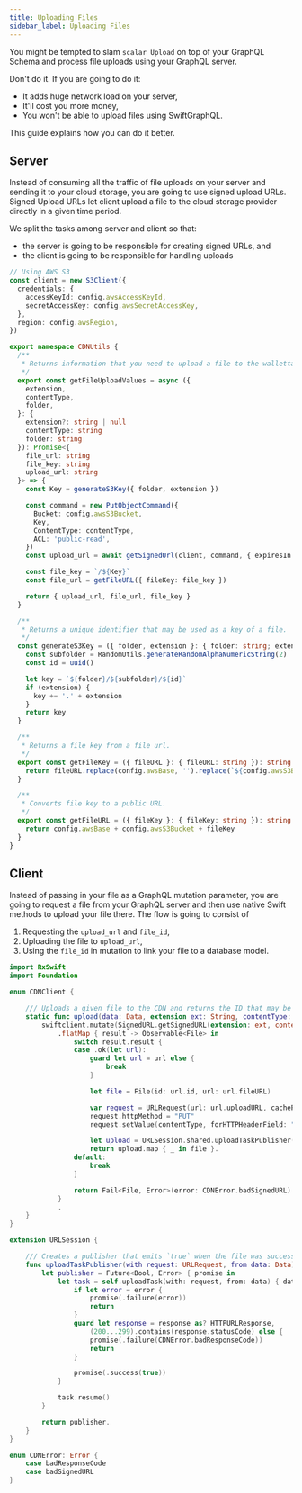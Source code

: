 ```yaml
---
title: Uploading Files
sidebar_label: Uploading Files
---
```


You might be tempted to slam `scalar Upload` on top of your GraphQL Schema and process file uploads using your GraphQL server.

Don't do it. If you are going to do it:

- It adds huge network load on your server,
- It'll cost you more money,
- You won't be able to upload files using SwiftGraphQL.

This guide explains how you can do it better.

## Server

Instead of consuming all the traffic of file uploads on your server and sending it to your cloud storage, you are going to use signed upload URLs. Signed Upload URLs let client upload a file to the cloud storage provider directly in a given time period.

We split the tasks among server and client so that:

- the server is going to be responsible for creating signed URLs, and
- the client is going to be responsible for handling uploads

```typescript
// Using AWS S3
const client = new S3Client({
  credentials: {
    accessKeyId: config.awsAccessKeyId,
    secretAccessKey: config.awsSecretAccessKey,
  },
  region: config.awsRegion,
})

export namespace CDNUtils {
  /**
   * Returns information that you need to upload a file to the walletta CDN.
   */
  export const getFileUploadValues = async ({
    extension,
    contentType,
    folder,
  }: {
    extension?: string | null
    contentType: string
    folder: string
  }): Promise<{
    file_url: string
    file_key: string
    upload_url: string
  }> => {
    const Key = generateS3Key({ folder, extension })

    const command = new PutObjectCommand({
      Bucket: config.awsS3Bucket,
      Key,
      ContentType: contentType,
      ACL: 'public-read',
    })
    const upload_url = await getSignedUrl(client, command, { expiresIn: 3600 })

    const file_key = `/${Key}`
    const file_url = getFileURL({ fileKey: file_key })

    return { upload_url, file_url, file_key }
  }

  /**
   * Returns a unique identifier that may be used as a key of a file.
   */
  const generateS3Key = ({ folder, extension }: { folder: string; extension?: string | null }): string => {
    const subfolder = RandomUtils.generateRandomAlphaNumericString(2)
    const id = uuid()

    let key = `${folder}/${subfolder}/${id}`
    if (extension) {
      key += '.' + extension
    }
    return key
  }

  /**
   * Returns a file key from a file url.
   */
  export const getFileKey = ({ fileURL }: { fileURL: string }): string => {
    return fileURL.replace(config.awsBase, '').replace(`${config.awsS3Bucket}/`, '')
  }

  /**
   * Converts file key to a public URL.
   */
  export const getFileURL = ({ fileKey }: { fileKey: string }): string => {
    return config.awsBase + config.awsS3Bucket + fileKey
  }
}
```

## Client

Instead of passing in your file as a GraphQL mutation parameter, you are going to request a file from your GraphQL server and then use native Swift methods to upload your file there. The flow is going to consist of

1. Requesting the `upload_url` and `file_id`,
1. Uploading the file to `upload_url`,
1. Using the `file_id` in mutation to link your file to a database model.

```swift
import RxSwift
import Foundation

enum CDNClient {

    /// Uploads a given file to the CDN and returns the ID that may be used to identify it.
    static func upload(data: Data, extension ext: String, contentType: String) -> Observable<File> {
        swiftclient.mutate(SignedURL.getSignedURL(extension: ext, contentType: contentType))
            .flatMap { result -> Observable<File> in
                switch result.result {
                case .ok(let url):
                    guard let url = url else {
                        break
                    }

                    let file = File(id: url.id, url: url.fileURL)

                    var request = URLRequest(url: url.uploadURL, cachePolicy: .reloadIgnoringLocalCacheData)
                    request.httpMethod = "PUT"
                    request.setValue(contentType, forHTTPHeaderField: "Content-Type")

                    let upload = URLSession.shared.uploadTaskPublisher(with: request, from: data)
                    return upload.map { _ in file }.
                default:
                    break
                }

                return Fail<File, Error>(error: CDNError.badSignedURL).
            }
            .
    }
}

extension URLSession {

    /// Creates a publisher that emits `true` when the file was successfully uploaded to a given URL.
    func uploadTaskPublisher(with request: URLRequest, from data: Data) -> Observable<Bool> {
        let publisher = Future<Bool, Error> { promise in
            let task = self.uploadTask(with: request, from: data) { data, response, error in
                if let error = error {
                    promise(.failure(error))
                    return
                }
                guard let response = response as? HTTPURLResponse,
                    (200...299).contains(response.statusCode) else {
                    promise(.failure(CDNError.badResponseCode))
                    return
                }

                promise(.success(true))
            }

            task.resume()
        }

        return publisher.
    }
}

enum CDNError: Error {
    case badResponseCode
    case badSignedURL
}
```
